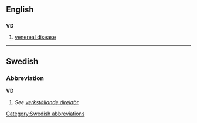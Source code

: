 ==English==
==={{initialism}}===
'''VD'''

#[[venereal disease]]

----

==Swedish==
===Abbreviation===
'''VD'''
#''See [[verkställande direktör]]''

[[Category:Swedish abbreviations]]